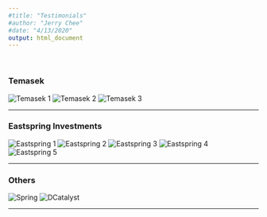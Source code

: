 ```yaml
---
#title: "Testimonials"
#author: "Jerry Chee"
#date: "4/13/2020"
output: html_document
---
```

\  

### Temasek

![Temasek 1](images/recom1.JPG)
![Temasek 2](images/recom2.JPG)
![Temasek 3](images/recom3.JPG)

-------------------

### Eastspring Investments

![Eastspring 1](images/recom4.JPG)
![Eastspring 2](images/recom5.JPG)
![Eastspring 3](images/recom6.JPG)
![Eastspring 4](images/recom7.JPG)
![Eastspring 5](images/recom8.JPG)

--------------------

### Others

![Spring](images/recom9.JPG)
![DCatalyst](images/recom10.JPG)

--------------------